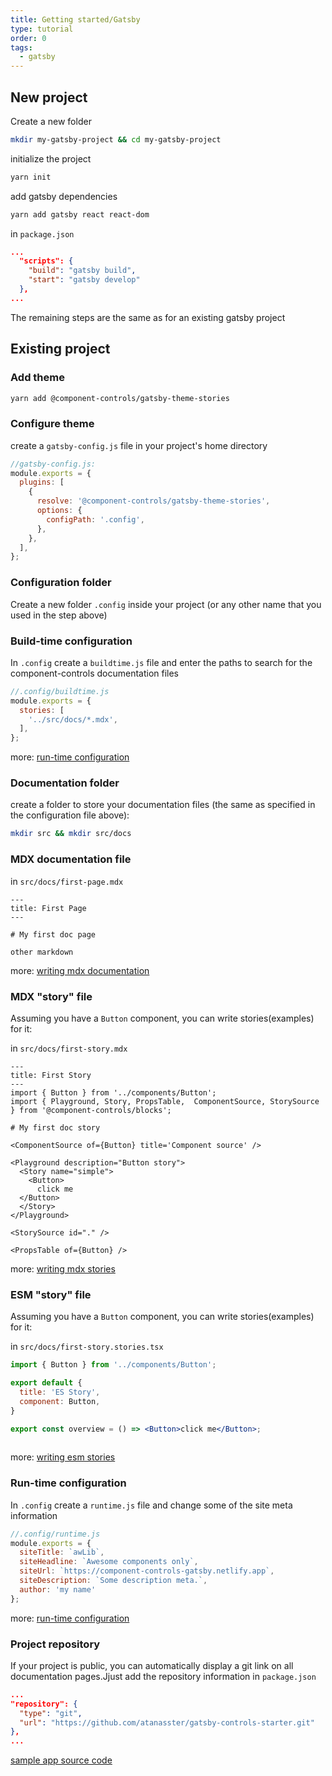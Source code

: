 ```yaml
---
title: Getting started/Gatsby
type: tutorial
order: 0
tags:
  - gatsby
---
```


## New project 

Create a new folder

```sh
mkdir my-gatsby-project && cd my-gatsby-project
```

initialize the project

```sh
yarn init
```

add gatsby dependencies

```sh
yarn add gatsby react react-dom
```

in `package.json`
```json
...
  "scripts": {
    "build": "gatsby build",
    "start": "gatsby develop"
  },
...
```

The remaining steps are the same as for an existing gatsby project

## Existing project

### Add theme

```sh
yarn add @component-controls/gatsby-theme-stories
```

### Configure theme

create a `gatsby-config.js` file in your project's home directory
```js
//gatsby-config.js:
module.exports = {
  plugins: [
    {
      resolve: '@component-controls/gatsby-theme-stories',
      options: {
        configPath: '.config',
      },
    },
  ],
};
```

### Configuration folder

Create a new folder `.config` inside your project (or any other name that you used in the step above)


### Build-time configuration

In `.config` create a `buildtime.js` file and enter the paths to search for the component-controls documentation files

```js
//.config/buildtime.js
module.exports = {
  stories: [
    '../src/docs/*.mdx',
  ],
};
```
more: [run-time configuration](/configuration/buildtime/)

### Documentation folder

create a folder to store your documentation files (the same as specified in the configuration file above):
```sh
mkdir src && mkdir src/docs
```

### MDX documentation file

in `src/docs/first-page.mdx`

```mdx
---
title: First Page
---

# My first doc page

other markdown
```

more: [writing mdx documentation](/tutorial/mdx-documentation)


### MDX "story" file

Assuming you have a `Button` component, you can write stories(examples) for it:

in `src/docs/first-story.mdx`

```mdx
---
title: First Story
---
import { Button } from '../components/Button';
import { Playground, Story, PropsTable,  ComponentSource, StorySource  } from '@component-controls/blocks';

# My first doc story

<ComponentSource of={Button} title='Component source' />

<Playground description="Button story">
  <Story name="simple">
    <Button>
      click me
  </Button>
  </Story>
</Playground>

<StorySource id="." />

<PropsTable of={Button} />
```

more: [writing mdx stories](/tutorial/mdx-stories)

### ESM "story" file

Assuming you have a `Button` component, you can write stories(examples) for it:

in `src/docs/first-story.stories.tsx`

```jsx
import { Button } from '../components/Button';

export default {
  title: 'ES Story',
  component: Button,
}

export const overview = () => <Button>click me</Button>;
 
```

more: [writing esm stories](/tutorial/esmodules-stories)


### Run-time configuration

In `.config` create a `runtime.js` file and change some of the site meta information

```js
//.config/runtime.js
module.exports = {
  siteTitle: `awLib`,
  siteHeadline: `Awesome components only`,
  siteUrl: `https://component-controls-gatsby.netlify.app`,
  siteDescription: `Some description meta.`,
  author: 'my name'
};
```

more: [run-time configuration](/configuration/runtime/)


### Project repository

If your project is public, you can automatically display a git link on all documentation pages.Jjust add the repository information in `package.json`

```json
...
"repository": {
  "type": "git",
  "url": "https://github.com/atanasster/gatsby-controls-starter.git"
},
...
```

[sample app source code](https://github.com/atanasster/gatsby-controls-starter)
